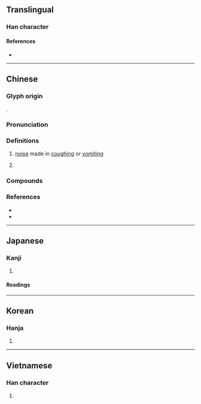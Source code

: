 {{character info}}
==Translingual==

===Han character===
{{Han char|rn=30|rad=口|as=09|sn=12|four=63064|canj=RJHR|ids=⿰口客}}

====References====
* {{Han ref|kx=0197.100|dkj=03896|dj=0418.310|hdz=10662.060|uh=5580|ud=21888|bh=B3D8|bd=46040}}

----

==Chinese==
{{zh-forms}}

===Glyph origin===
{{Han etym}}
{{Han compound|口|客|ls=psc|c1=s|c2=p|t1=mouth|}}.

===Pronunciation===
{{zh-pron
|m=kà,kā,kè
|c=haak3,kaa1,haak1,kaa3
|mc=y
|oc=y
|cat=v
}}

===Definitions===
{{zh-hanzi}}

# {{lb|zh|onomatopoeia}} [[noise]] made in [[coughing]] or [[vomiting]]
# {{n-g|Used in transliterations.}}

===Compounds===
{{zh-der|喀什噶爾|喀什米爾|喀喀|喀嚓|喀布爾|喀布爾河|喀拉蚩|喀血|喀麥隆|嘁哩喀喳|宗喀巴|布喀河|布那喀|廓爾喀人|日喀則|達喀爾|布喀達坂峰|喀爾曲尕|喀拉克爾|玉龍喀什|拉依喀|喀喇崑崙|喀什|空喀|喀拉喀什|喀瓦克|喀勒塔吐格曼|波斯喀木|哈尼喀塔木}}

===References===
* {{R:twedu|A00621}}
* {{R:yue:Hanzi}}

----

==Japanese==

===Kanji===
{{ja-kanji|grade=|rs=口09}}

# {{rfdef|ja|sort=口09}}

====Readings====
{{ja-readings
|on=かく
|kun=は-く
}}

----

==Korean==

===Hanja===
{{ko-hanja|hangeul=객|rv=gaek|mr=kaek|y=kayk}}

# {{rfdef|ko|sort=口09}}

----

==Vietnamese==

===Han character===
{{vi-readings|reading=khách, ca|rs=口09}}

# {{rfdef|vi|sort=口09}}